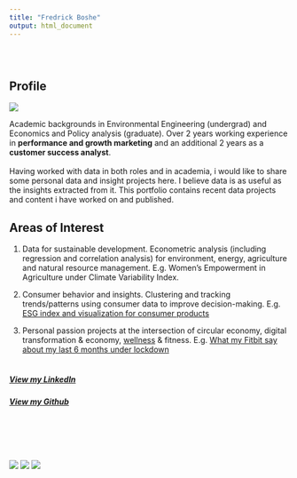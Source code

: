 ```yaml
---
title: "Fredrick Boshe"
output: html_document
---
```


<style type="text/css">
.title {
  display: none;
}

#getting-started img {
  margin-right: 10px;
}

</style>

<div class="row" style="padding-top: 30px;">
<div class="col-sm-6">

# **Profile**

![](images/Fredrick.png)

Academic backgrounds in Environmental Engineering (undergrad) and Economics and Policy analysis (graduate). 
Over 2 years working experience in **performance and growth marketing** and an additional 2 years as a **customer success analyst**.
<br><br>
Having worked with data in both roles and in academia, i would like to share some personal data and insight projects here. I believe data is as useful as the insights extracted from it. This portfolio contains recent data projects and content i have worked on and published. 



## Areas of Interest

1. Data for sustainable development. Econometric analysis (including regression and correlation analysis) for environment, energy, agriculture and natural resource management. E.g. Women's Empowerment in Agriculture under Climate Variability Index.

2. Consumer behavior and insights. Clustering and tracking trends/patterns using consumer data to improve decision-making. E.g. [ESG index and visualization for consumer products](https://sustainabilityx.co/how-millennial-consumers-can-help-make-the-world-a-better-place-9e4b30ffde52)

3. Personal passion projects at the intersection of circular economy, digital transformation & economy, [wellness](https://rickyboshe.github.io/projects/Fisheries.html) & fitness. E.g. [What my Fitbit say about my last 6 months under lockdown](https://rickyboshe.github.io/Project-Files/Fitness.html)
<br><br>


##### [View my LinkedIn](https://www.linkedin.com/in/fredrick-boshe/)
##### [View my Github](https://github.com/rickyboshe)


</div>
<div class="row" style="padding-top: 60px;">
<div class="col-sm-6">

![](images/Globe.png) [![](images/Scatter.png)](https://rickyboshe.github.io/NYC-Schools/) [![](images/ESG.PNG)](https://sustainabilityx.co/how-millennial-consumers-can-help-make-the-world-a-better-place-9e4b30ffde52)
</a>
</div>


<!-- Global site tag (gtag.js) - Google Analytics -->
<script async src="https://www.googletagmanager.com/gtag/js?id=G-66RWGWWBXX">
</script>

<script>
  window.dataLayer = window.dataLayer || [];
  function gtag(){dataLayer.push(arguments);}
  gtag('js', new Date());

  gtag('config', 'G-66RWGWWBXX');
</script>